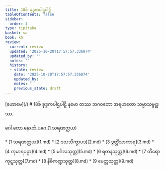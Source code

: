 ```yaml
---
title: 18ခ် ခုဒ္ဒကပါဌပါဠိ
tableOfContents: false
sidebar:
  order: 1
type: tipitaka
basket: su
book: kh
review:
  current: review
  updated: '2025-10-20T17:57:57.336874'
  updated_by: ''
  notes: ''
  history:
  - state: review
    date: '2025-10-20T17:57:57.336874'
    updated_by: ''
    notes: ''
    previous_state: draft
---
```



<ReviewStatus review={frontmatter.review} showDetails={true} />

<HypothesisAnnotation frontmatter={frontmatter} />


<Paragraph type="center" book="kh">
[ဟောမေ](/)
</Paragraph>

<Paragraph type="center" book="kh">
# 18ခ် ခုဒ္ဒကပါဌပါဠိ
</Paragraph>

<Paragraph number="1" type="center" book="kh">
နမော တဿ ဘဂဝတော အရဟတော သမ္မာသမ္ဗုဒ္ဓဿ.

[ဂေါ တော နေxတ် ပဂေ (1 သရဏတ္တယ)](1.md)



</Paragraph>

<TableOfContents book="kh" section="18">
* [1 သရဏတ္တယ](1.md)
* [2 ဒသသိက္ခာပဒ](2.md)
* [3 ဒွတ္တိံသာကာရ](3.md)
* [4 ကုမာရပဉှာ](4.md)
* [5 မင်္ဂလသုတ္တ](5.md)
* [6 ရတနသုတ္တ](6.md)
* [7 တိရောကုဋ္ဋသုတ္တ](7.md)
* [8 နိဓိကဏ္ဍသုတ္တ](8.md)
* [9 မေတ္တသုတ္တ](9.md)
</TableOfContents>